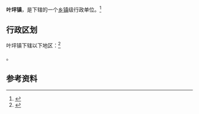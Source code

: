 {{中国乡级行政区|61/09/02/118/000}}

'''叶坪镇'''，是{{PRC admin/fullname|61/09/02/118/000|3}}下辖的一个[[乡镇|乡镇]]级行政单位。<ref>{{PRC admin/ref sgc|{{PRC admin/parent|61/09/02/118/000}}}}</ref>

== 行政区划 ==

叶坪镇下辖以下地区：<ref>{{PRC admin/ref sgc|61/09/02/118/000}}</ref>

{{PRC admin/children|61/09/02/118/000}}。

== 参考资料 ==

{{reflist}}

{{行政区划小作品}}
{{PRC admin/navcat|61/09/02/118/000}}